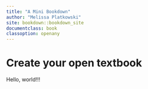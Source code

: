 ```yaml
---
title: "A Mini Bookdown"
author: "Melissa Platkowski"
site: bookdown::bookdown_site
documentclass: book
classoption: openany
---
```


# Create your open textbook

Hello, world!!!
